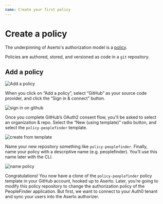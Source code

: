 ```yaml
---
name: Create your first policy
---
```



# Create a policy

The underpinning of Aserto's authorization model is a [policy](/policy-as-code). 

Policies are authored, stored, and versioned as code in a `git` repository.

## Add a policy 

![Add a policy](/add-a-policy.png)

When you click on “Add a policy”, select “GitHub” as your source code provider, and click the “Sign in & connect” button.

![sign in on github](/sign-in-github.png)

Once you complete GitHub’s OAuth2 consent flow, you'll be asked to select an organization & repo. Select the “New (using template)” radio button, and select the `policy-peoplefinder` template.

![create from template](/create-from-template.png)

Name your new repository something like `policy-peoplefinder`. Finally, name your policy with a descriptive name (e.g. peoplefinder). You’ll use this name later with the CLI.

![name policy](/name-policy.png)

Congratulations! You now have a clone of the `policy-peoplefinder` policy template in your GitHub account, hooked up to Aserto. Later, you’re going to modify this policy repository to change the authorization policy of the PeopleFinder application. But first, we want to connect to your Auth0 tenant and sync your users into the Aserto authorizer.
